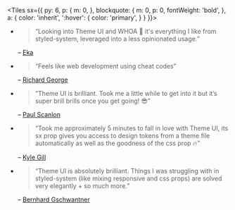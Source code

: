 
<Tiles
  sx={{
    py: 6,
    p: {
      m: 0,
    },
    blockquote: {
      m: 0,
      p: 0,
      fontWeight: 'bold',
    },
    a: {
      color: 'inherit',
      ':hover': {
        color: 'primary',
      }
    }
  }}>

- > “Looking into Theme UI and WHOA 🤯 it's everything I like from styled-system, leveraged into a less opinionated usage.”

  – [Eka](https://mobile.twitter.com/ekafyi/status/1145298381142540288)

- > “Feels like web development using cheat codes”

  – [Richard George](https://mobile.twitter.com/rjgux/status/1146490079482929158)

- > “Theme UI is brilliant. Took me a little while to get into it but it’s super brill brills once you get going! 😎”

  – [Paul Scanlon](https://mobile.twitter.com/PaulieScanlon/status/1146856787494260737)

- > “Took me approximately 5 minutes to fall in love with Theme UI, its sx prop gives you access to design tokens from a theme file automatically as well as the goodness of the css prop 🔥”

  – [Kyle Gill](https://mobile.twitter.com/gill_kyle/status/1144675802002292736)

- > “Theme UI is absolutely brilliant. Things I was struggling with in styled-system (like mixing responsive and css props) are solved very elegantly + so much more.”

  – [Bernhard Gschwantner](https://mobile.twitter.com/bernharduw/status/1147047566019899392)

</Tiles>

<!--

- > Maybe my favorite feature of Theme-UI, responsive styles by passing an array of values that map to your theme's breakpoints:
  > I've never figured out media-queries but this finally makes sense 🙌
  [Kyle Gill](https://mobile.twitter.com/gill_kyle/status/1146099033875681280)
- > I think Gatsby theme is really great idea... my favorite part is that they folded themes under plugin and extracted out the idea of shadowing and theme-ui. This is quickly becoming one of my favorite frameworks!
  [Ken](https://mobile.twitter.com/kenneth_chau/status/1147039617784279040)

-->
